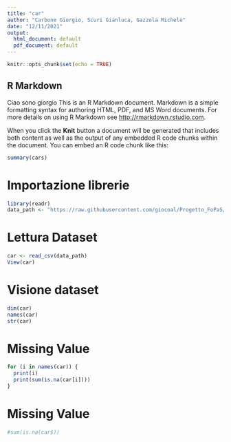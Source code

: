 ```yaml
---
title: "car"
author: "Carbone Giorgio, Scuri Gianluca, Gazzola Michele"
date: "12/11/2021"
output:
  html_document: default
  pdf_document: default
---
```


```r
knitr::opts_chunk$set(echo = TRUE)
```

## R Markdown


Ciao sono giorgio
This is an R Markdown document. Markdown is a simple formatting syntax for authoring HTML, PDF, and MS Word documents. For more details on using R Markdown see <http://rmarkdown.rstudio.com>.

When you click the **Knit** button a document will be generated that includes both content as well as the output of any embedded R code chunks within the document. You can embed an R code chunk like this:

```r
summary(cars)
```


# Importazione librerie
```r
library(readr)
data_path <- "https://raw.githubusercontent.com/giocoal/Progetto_FoPaS/main/Car%20details%20v3.csv?token=ATGDIWTFWBAYMSALU2PY2NDBSLKYO"
```

# Lettura Dataset
```r

car <- read_csv(data_path)
View(car)
```

# Visione dataset
``` r
dim(car)
names(car)
str(car)

```

# Missing Value
``` r
for (i in names(car)) {
  print(i)
  print(sum(is.na(car[i])))
}
```

# Missing Value
```r
#sum(is.na(car$))
```